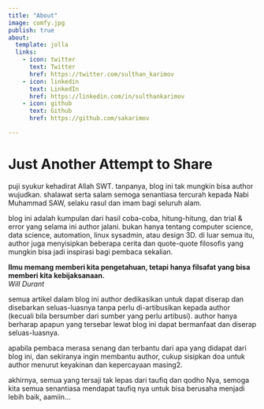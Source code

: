 ```yaml
---
title: "About"
image: comfy.jpg
publish: true
about:
  template: jolla
  links:
    - icon: twitter
      text: Twitter
      href: https://twitter.com/sulthan_karimov
    - icon: linkedin
      text: LinkedIn
      href: https://linkedin.com/in/sulthankarimov
    - icon: github
      text: Github
      href: https://github.com/sakarimov

---
```


# Just Another Attempt to Share

::: {.content-hidden when-meta="publish"}
puji syukur kehadirat Allah SWT. tanpanya, blog ini tak mungkin bisa author wujudkan. shalawat serta salam semoga senantiasa tercurah kepada Nabi Muhammad SAW, selaku rasul dan imam bagi seluruh alam.

blog ini adalah kumpulan dari hasil coba-coba, hitung-hitung, dan trial & error yang selama ini author jalani. bukan hanya tentang computer science, data science, automation, linux sysadmin, atau design 3D. di luar semua itu, author juga menyisipkan beberapa cerita dan quote-quote filosofis yang mungkin bisa jadi inspirasi bagi pembaca sekalian.
:::

| **Ilmu memang memberi kita pengetahuan, tetapi hanya filsafat yang bisa memberi kita kebijaksanaan.**
| *Will Durant*

::: {.content-hidden when-meta="publish"}
semua artikel dalam blog ini author dedikasikan untuk dapat diserap dan disebarkan seluas-luasnya tanpa perlu di-artibusikan kepada author (kecuali bila bersumber dari sumber yang perlu artibusi). author hanya berharap apapun yang tersebar lewat blog ini dapat bermanfaat dan diserap seluas-luasnya.

apabila pembaca merasa senang dan terbantu dari apa yang didapat dari blog ini, dan sekiranya ingin membantu author, cukup sisipkan doa untuk author menurut keyakinan dan kepercayaan masing2.

akhirnya, semua yang tersaji tak lepas dari taufiq dan qodho Nya, semoga kita semua senantiasa mendapat taufiq nya untuk bisa berusaha menjadi lebih baik, aamiin...
:::
